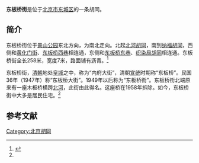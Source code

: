{{Coord|39.9315786|116.4015287|type:landmark_region:CN-11_source:GoogleMaps|display=title}}
'''东板桥街'''是位于[[北京市|北京市]][[东城区_(北京市)|东城区]]的一条胡同。

==简介==
东板桥街位于[[景山公园|景山公园]]东北方向，为南北走向。北起[[北河胡同|北河胡同]]，南到[[纳福胡同|纳福胡同]]，西侧和[[黄化门街|黄化门街]]、[[东板桥西巷|东板桥西巷]]相连通，东侧和[[东板桥东巷|东板桥东巷]]、[[织染局胡同|织染局胡同]]相连通。东板桥街全长258米，宽度7米，路面铺有沥青。<ref name=dhly>{{Cite web |url=http://www.bjdclib.com/subdb/laneculture/lane/200906/t20090609_1568.html |title=东板桥街，东华流韵，2009-06-09 |accessdate=2014-05-21 |archive-date=2014-05-21 |archive-url=https://web.archive.org/web/20140521162526/http://www.bjdclib.com/subdb/laneculture/lane/200906/t20090609_1568.html |dead-url=no }}</ref>

东板桥街，[[清朝|清朝]]地处[[北京皇城|皇城]]之中，称为“内府大街”，清朝[[宣统|宣统]]时期称“东板桥”。民国36年（1947年）称“东板桥大街”。1949年以后称为“东板桥街”。东板桥街北端原来有一座木板桥横跨[[玉河|北河]]，此街由此得名。这座桥在1958年拆除。如今，东板桥街中大多是居民住宅。<ref name=dhly/>

==参考文献==
{{reflist}}

[[Category:北京胡同|Category:北京胡同]]